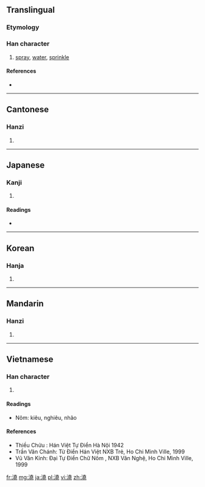 {{also|浇}}
==Translingual==

===Etymology===
{{Han compound|水|堯|c1=s|c2=p|t1=water|ls=psc}}

===Han character===
{{Han char|rn=85|rad=水|as=12|sn=15|four=3411<sub>1</sub>|canj=水土土山 (EGGU)}}

# [[spray]], [[water]], [[sprinkle]]

====References====
* {{Han ref|kx=0651.270|dkj=18317|dj=1061.280|hdz=31734.150|uh=6F86|ud=28550|bh=BCE5|bd=48357}}

----

==Cantonese==

===Hanzi===
{{yue-hanzi|jyut=|y=[[hiu1]], [[giu1]]|sim=浇}}

# {{defn|Cantonese|sort=水12}}

----

==Japanese==

===Kanji===
{{ja-kanji|grade=|rs=水12}}

# {{defn|Japanese|sort=水12}}

====Readings====
* {{ja-readings|on=[[ぎょう]] (gyō)|kun=[[そそぐ]] (sosogu)}}

----

==Korean==

===Hanja===
{{ko-hanja|hangeul=요|eumhun=|rv=yo|mr=yo|y=yo}}

# {{defn|Korean|sort=水12}}

----

==Mandarin==

===Hanzi===
{{cmn-hanzi|sim=浇|pin=[[jiāo]] ([[jiao1]])|wg=[[chiao]]<sup>1</sup>}}

# {{defn|Mandarin|sort=水12}}

----

==Vietnamese==

===Han character===
{{vi-hantu|[[nhão]],[[kiêu]], [[nghiêu]]|rs=水12}}
#{{defn|Vietnamese|sort=水12}}

====Readings====
* Nôm: kiêu, nghiêu, nhão

====References====
* Thiều Chửu : Hán Việt Tự Điển  Hà Nội 1942
* Trần Văn Chánh: Từ Điển Hán Việt NXB Trẻ, Ho Chi Minh Ville, 1999
* Vũ Văn Kính: Đại Tự Điển Chữ Nôm , NXB Văn Nghệ, Ho Chi Minh Ville, 1999

[[fr:澆]]
[[mg:澆]]
[[ja:澆]]
[[pl:澆]]
[[vi:澆]]
[[zh:澆]]